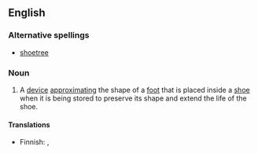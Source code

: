 ==English==

===Alternative spellings===
* [[shoetree]]

===Noun===
{{en-noun}}
{{wikipedia}}

#A [[device]] [[approximating]] the shape of a [[foot]] that is placed inside a [[shoe]] when it is being stored to preserve its shape and extend the life of the shoe.

====Translations====
{{trans-top|device to preserve the shape of a shoe}}
* Finnish: {{t-|fi|lepolesti}}, {{t+|fi|lesti}}
{{trans-mid}}
{{trans-bottom}}